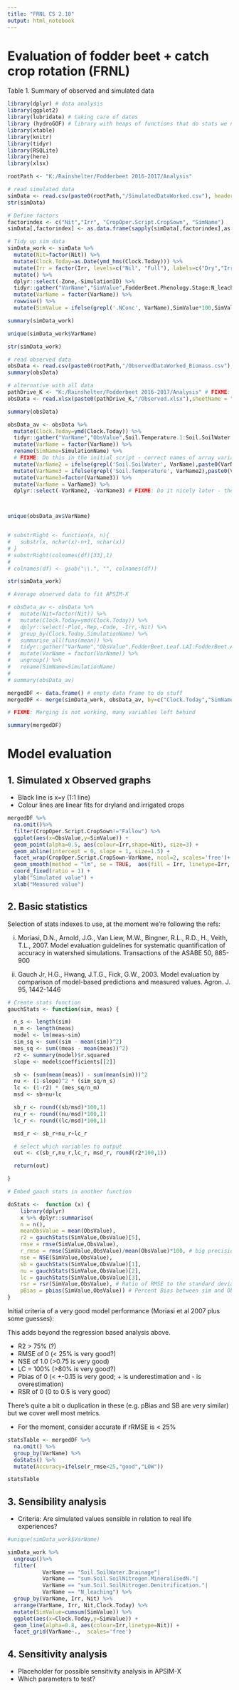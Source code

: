 ```yaml
---
title: "FRNL CS 2.10"
output: html_notebook
---
```


# Evaluation of fodder beet + catch crop rotation (FRNL)

Table 1. Summary of observed and simulated data
```r
library(dplyr) # data analysis
library(ggplot2)
library(lubridate) # taking care of dates
library (hydroGOF) # library with heaps of functions that do stats we need
library(xtable)
library(knitr)
library(tidyr)
library(RSQLite)
library(here)
library(xlsx)
```

```r
rootPath <- "K:/Rainshelter/Fodderbeet 2016-2017/Analysis"
```

```r
# read simulated data
simData <- read.csv(paste0(rootPath,"/SimulatedDataWorked.csv"), header = TRUE)
str(simData)
```


```r

# Define factors
factorindex <- c("Nit","Irr", "CropOper.Script.CropSown", "SimName")
simData[,factorindex] <- as.data.frame(sapply(simData[,factorindex],as.factor))

# Tidy up sim data
simData_work <- simData %>%
  mutate(Nit=factor(Nit)) %>%
  mutate(Clock.Today=as.Date(ymd_hms(Clock.Today))) %>%
  mutate(Irr = factor(Irr, levels=c("Nil", "Full"), labels=c("Dry","Irrig")))  %>%
  mutate() %>%
  dplyr::select(-Zone,-SimulationID) %>%
  tidyr::gather("VarName","SimValue",FodderBeet.Phenology.Stage:N_leaching) %>%
  mutate(VarName = factor(VarName)) %>%
  rowwise() %>%
  mutate(SimValue = ifelse(grepl('.NConc', VarName),SimValue*100,SimValue))

summary(simData_work)

unique(simData_work$VarName)


```


```r
str(simData_work)
```

```r
# read observed data
obsData <- read.csv(paste0(rootPath,"/ObservedDataWorked_Biomass.csv"), header = TRUE)
summary(obsData)

# alternative with all data
pathDrive_K <- "K:/Rainshelter/Fodderbeet 2016-2017/Analysis" # FIXME: Send to powerPlant or need to run APSIM-X there?
obsData <- read.xlsx(paste0(pathDrive_K,"/Observed.xlsx"),sheetName = "OBS", header=TRUE)

summary(obsData)


```


```r
obsData_av <- obsData %>%
  mutate(Clock.Today=ymd(Clock.Today)) %>%
  tidyr::gather("VarName","ObsValue",Soil.Temperature.1:Soil.SoilWater.SW.8) %>%
  mutate(VarName = factor(VarName)) %>%
  rename(SimName=SimulationName) %>%
  # FIXME: Do this in the initial script - correct names of array variables for merging
  mutate(VarName2 = ifelse(grepl('Soil.SoilWater', VarName),paste0(VarName,"."),as.character(VarName))) %>%
  mutate(VarName3 = ifelse(grepl('Soil.Temperature', VarName2),paste0(VarName2,"."),as.character(VarName2))) %>%
  mutate(VarName3=factor(VarName3)) %>%
  mutate(VarName = VarName3) %>%
  dplyr::select(-VarName2, -VarName3) # FIXME: Do it nicely later - the OR syntax did not work



unique(obsData_av$VarName)


# substrRight <- function(x, n){
#   substr(x, nchar(x)-n+1, nchar(x))
# }
# substrRight(colnames(df)[33],1)
# 
# colnames(df) <- gsub("\\.", "", colnames(df))


```

```r
str(simData_work)
```

```r
# Average observed data to fit APSIM-X

# obsData_av <- obsData %>%
#   mutate(Nit=factor(Nit)) %>%
#   mutate(Clock.Today=ymd(Clock.Today)) %>%
#   dplyr::select(-Plot,-Rep,-Code, -Irr,-Nit) %>%
#   group_by(Clock.Today,SimulationName) %>%
#   summarise_all(funs(mean)) %>%
#   tidyr::gather("VarName","ObsValue",FodderBeet.Leaf.LAI:FodderBeet.AboveGround.Live.Wt) %>%
#   mutate(VarName = factor(VarName)) %>%
#   ungroup() %>%
#   rename(SimName=SimulationName)
# 
# summary(obsData_av)
```



```r
mergedDF <- data.frame() # empty data frame to do stuff
mergedDF <- merge(simData_work, obsData_av, by=c("Clock.Today","SimName","VarName"))

# FIXME: Merging is not working, many variables left behind

summary(mergedDF)
```

# Model evaluation

## 1. Simulated x Observed graphs

- Black line is x=y (1:1 line)
- Colour lines are linear fits for dryland and irrigated crops

```r

mergedDF %>%
  na.omit()%>%
  filter(CropOper.Script.CropSown!="Fallow") %>%
  ggplot(aes(x=ObsValue,y=SimValue)) +
  geom_point(alpha=0.5, aes(colour=Irr,shape=Nit), size=3) +
  geom_abline(intercept = 0, slope = 1, size=1.5) +
  facet_wrap(CropOper.Script.CropSown~VarName, ncol=2, scales='free')+
  geom_smooth(method = "lm", se = TRUE,  aes(fill = Irr, linetype=Irr, colour=Irr), alpha=0.1) +
  coord_fixed(ratio = 1) +
  ylab("Simulated value") +
  xlab("Measured value")


```

## 2. Basic statistics

Selection of stats indexes to use, at the moment we're following the refs:

(i) Moriasi, D.N., Arnold, J.G., Van Liew, M.W., Bingner, R.L., R.D., H., Veith, T.L., 2007. Model evaluation guidelines for systematic quantification of accuracy in watershed simulations. Transactions of the ASABE 50, 885-900

(ii) Gauch Jr, H.G., Hwang, J.T.G., Fick, G.W., 2003. Model evaluation by comparison of model-based predictions and measured values. Agron. J. 95, 1442-1446

```r

# Create stats function
gauchStats <- function(sim, meas) {

  n_s <- length(sim)
  n_m <- length(meas)
  model <- lm(meas~sim)
  sim_sq <- sum((sim - mean(sim))^2)
  mes_sq <- sum((meas - mean(meas))^2)
  r2 <- summary(model)$r.squared
  slope <- model$coefficients[[2]]

  sb <- (sum(mean(meas)) - sum(mean(sim)))^2
  nu <- (1-slope)^2 * (sim_sq/n_s)
  lc <- (1-r2) * (mes_sq/n_m)
  msd <- sb+nu+lc

  sb_r <- round((sb/msd)*100,1)
  nu_r <- round((nu/msd)*100,1)
  lc_r <- round((lc/msd)*100,1)

  msd_r <- sb_r+nu_r+lc_r

  # select which variables to output
  out <- c(sb_r,nu_r,lc_r, msd_r, round(r2*100,1))

  return(out)

}
```



```r
# Embed gauch stats in another function 

doStats <-  function (x) {
    library(dplyr)
    x %>% dplyr::summarise(
    n = n(),
    meanObsValue = mean(ObsValue),
    r2 = gauchStats(SimValue,ObsValue)[5],
    rmse = rmse(SimValue,ObsValue),
    r_rmse = rmse(SimValue,ObsValue)/mean(ObsValue)*100, # big precision to enable cretrial of selection
    nse = NSE(SimValue,ObsValue),
    sb = gauchStats(SimValue,ObsValue)[1],
    nu = gauchStats(SimValue,ObsValue)[2],
    lc = gauchStats(SimValue,ObsValue)[3],
    rsr = rsr(SimValue,ObsValue), # Ratio of RMSE to the standard deviation of the ObsValueervations
    pBias = pbias(SimValue,ObsValue)) # Percent Bias between sim and ObsValue, with treatment of missing values.
}
```

Initial criteria of a very good model performance (Moriasi et al 2007 plus some guesses):

This adds beyond the regression based analysis above.

- R2 > 75% (?)
- RMSE of 0 (< 25% is very good?)
- NSE of 1.0 (>0.75 is very good)
- LC = 100% (>80% is very good?)
- Pbias of 0 (< +-0.15 is very good; + is underestimation and - is overestimation)
- RSR of 0 (0 to 0.5 is very good)

There's quite a bit o duplication in these (e.g. pBias and SB are very similar) but we cover well most metrics.

- For the moment, consider accurate if rRMSE is < 25%

```r

statsTable <- mergedDF %>%
  na.omit() %>%
  group_by(VarName) %>%
  doStats() %>%
  mutate(Accuracy=ifelse(r_rmse<25,"good","LOW")) 

statsTable

```

## 3. Sensibility analysis

- Criteria: Are simulated values sensible in relation to real life experiences?

```r

#unique(simData_work$VarName)

simData_work %>%
  ungroup()%>%
  filter(
           VarName == "Soil.SoilWater.Drainage"|
           VarName == "sum.Soil.SoilNitrogen.MineralisedN."|
           VarName == "sum.Soil.SoilNitrogen.Denitrification."|
           VarName == "N_leaching") %>%
  group_by(VarName, Irr, Nit) %>%
  arrange(VarName, Irr, Nit,Clock.Today) %>% 
  mutate(SimValue=cumsum(SimValue)) %>%
  ggplot(aes(x=Clock.Today,y=SimValue)) +
  geom_line(alpha=0.8, aes(colour=Irr,linetype=Nit)) +
  facet_grid(VarName~.,  scales='free')
```


## 4. Sensitivity analysis

- Placeholder for possible sensitivity analysis in APSIM-X
- Which parameters to test?

```r

```

